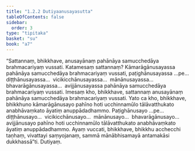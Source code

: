 ```yaml
---
title: "1.2.2 Dutiyaanusayasutta"
tableOfContents: false
sidebar:
  order: 3
type: "tipitaka"
basket: "su"
book: "a7"
---
```



<DynamicBreadcrumb />

<Division number="12" book="a7" bookNo="16" page="402">

<Paragraph number="60" book="a7">
“Sattannaṃ, bhikkhave, anusayānaṃ pahānāya samucchedāya brahmacariyaṃ vussati. Katamesaṃ sattannaṃ? Kāmarāgānusayassa pahānāya samucchedāya brahmacariyaṃ vussati, paṭighānusayassa …pe…  diṭṭhānusayassa…  vicikicchānusayassa…  mānānusayassa…  bhavarāgānusayassa…  avijjānusayassa pahānāya samucchedāya brahmacariyaṃ vussati. Imesaṃ kho, bhikkhave, sattannaṃ anusayānaṃ pahānāya samucchedāya brahmacariyaṃ vussati.
</Paragraph>

<Paragraph number="61" book="a7">
Yato ca kho, bhikkhave, bhikkhuno kāmarāgānusayo pahīno hoti ucchinnamūlo tālāvatthukato anabhāvaṃkato āyatiṃ anuppādadhammo. Paṭighānusayo …pe…  diṭṭhānusayo…  vicikicchānusayo…  mānānusayo…  bhavarāgānusayo…  avijjānusayo pahīno hoti ucchinnamūlo tālāvatthukato anabhāvaṃkato āyatiṃ anuppādadhammo. Ayaṃ vuccati, bhikkhave, bhikkhu acchecchi taṇhaṃ, vivattayi saṃyojanaṃ, sammā mānābhisamayā antamakāsi dukkhassā”ti.

</Paragraph>
</Division>

<Paragraph number="62" type="center" book="a7">
Dutiyaṃ.
</Paragraph>